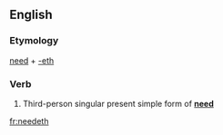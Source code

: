 ==English==

===Etymology===
[[need]] + [[-eth]]

===Verb===
{{head|en|verb form}}

# {{label|en|archaic}} Third-person singular present simple form of '''[[need]]'''

[[fr:needeth]]
